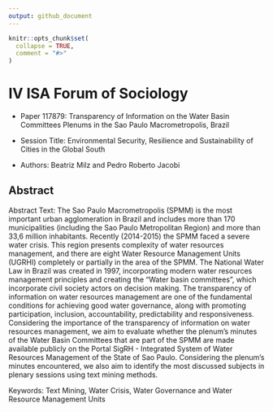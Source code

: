 ```yaml
---
output: github_document
---
```


<!-- README.md is generated from README.Rmd. Please edit that file -->

```r
knitr::opts_chunk$set(
  collapse = TRUE,
  comment = "#>"
)
```

# IV ISA Forum of Sociology

- Paper 117879: Transparency of Information on the Water Basin Committees Plenums in the Sao Paulo Macrometropolis, Brazil 

- Session Title: 	Environmental Security, Resilience and Sustainability of Cities in the Global South

- Authors: Beatriz Milz and Pedro Roberto Jacobi

<!-- badges: start -->
<!-- badges: end -->

## Abstract

Abstract Text:
The Sao Paulo Macrometropolis (SPMM) is the most important urban agglomeration in Brazil and includes more than 170 municipalities (including the Sao Paulo Metropolitan Region) and more than 33,6 million inhabitants. Recently (2014-2015) the SPMM faced a severe water crisis. This region presents complexity of water resources management, and there are eight Water Resource Management Units (UGRHI) completely or partially in the area of the SPMM. The National Water Law in Brazil was created in 1997, incorporating modern water resources management principles and creating the “Water basin committees”, which incorporate civil society actors on decision making. The transparency of information on water resources management are one of the fundamental conditions for achieving good water governance, along with promoting participation, inclusion, accountability, predictability and responsiveness. Considering the importance of the transparency of information on water resources management, we aim to evaluate whether the plenum’s minutes of the Water Basin Committees that are part of the SPMM are made available publicly on the Portal SigRH - Integrated System of Water Resources Management of the State of Sao Paulo. Considering the plenum’s minutes encountered, we also aim to identify the most discussed subjects in plenary sessions using text mining methods.

Keywords: Text Mining, Water Crisis, Water Governance and Water Resource Management Units 


